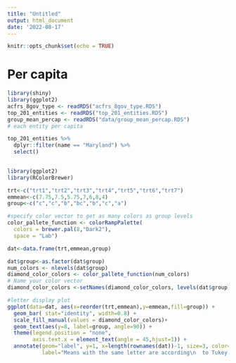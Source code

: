 ```yaml
---
title: "Untitled"
output: html_document
date: '2022-08-17'
---
```


```r
knitr::opts_chunk$set(echo = TRUE)
```


# Per capita

```r
library(shiny)
library(ggplot2)
acfrs_8gov_type <- readRDS("acfrs_8gov_type.RDS")
top_201_entities <- readRDS("top_201_entities.RDS")
group_mean_percap <- readRDS("data/group_mean_percap.RDS")
# each entity per capita

top_201_entities %>% 
  dplyr::filter(name == "Maryland") %>% 
  select()
  
```

```r
library(ggplot2)
library(RColorBrewer)

trt<-c("trt1","trt2","trt3","trt4","trt5","trt6","trt7")
emmean<-c(7.75,7.5,5.75,7,6,8,4)
group<-c("c","c","b","bc","b","c","a")

#specify color vector to get as many colors as group levels
color_pallete_function <- colorRampPalette(
  colors = brewer.pal(8,"Dark2"),
  space = "Lab")

dat<-data.frame(trt,emmean,group)

dat$group<-as.factor(dat$group)
num_colors <- nlevels(dat$group)
diamond_color_colors <- color_pallete_function(num_colors)
# Name your color vector
diamond_color_colors <-setNames(diamond_color_colors, levels(dat$group))

#letter display plot
ggplot(data=dat, aes(x=reorder(trt,emmean),y=emmean,fill=group)) +
  geom_bar( stat="identity", width=0.8) +
  scale_fill_manual(values = diamond_color_colors)+
  geom_text(aes(y=8, label=group, angle=90)) +
  theme(legend.position = "none",
        axis.text.x = element_text(angle = 45,hjust=1)) + 
  annotate(geom="label", y=1, x=length(rownames(dat))-1, size=3, color="black", fill="white",
           label="Means with the same letter are according\n  to Tukey test (alpha=5%) not significantly different.")
```


